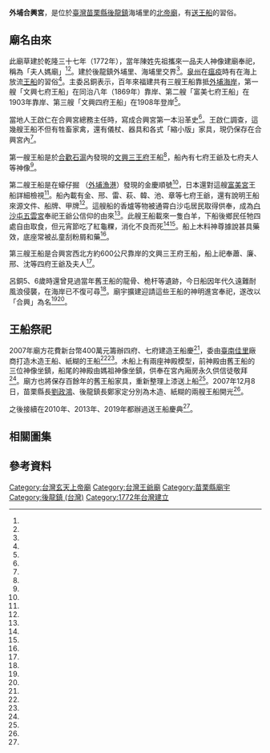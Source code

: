 {{coord|24.651503|120.775016|display=title}}
{{東亞廟宇
| name =外埔合興宮
| img =File:外埔合興宮正面照.jpg 
| img_capt = 
| image_width = 250px
| location = {{TWN}}[[苗栗縣|苗栗縣]][[後龍鎮_(台灣)|後龍鎮]]海埔里16號
| god =[[玄天上帝|玄天上帝]]
| type = 
| struct = 
| open_year =乾隆三十七年（1772年）
| cere_date =
| cultural_collection= 
|}}

'''外埔合興宮'''，是位於[[臺灣|臺灣]][[苗栗縣|苗栗縣]][[後龍鎮_(台灣)|後龍鎮]]海埔里的[[北帝廟|北帝廟]]，有[[送王船|送王船]]的習俗。

==廟名由來==
此廟草建於乾隆三十七年（1772年），當年陳姓先祖攜來一品夫人神像建廟奉祀，稱為「夫人媽廟」<ref name="林玉文"/><ref name="胡蓬生1"/>。建於後龍鎮外埔里、海埔里交界<ref name="楊永盛1"/>。[[泉州|泉州]]在[[瘟疫|瘟疫]]時有在海上放流[[王船|王船]]的習俗<ref name="宋晶宜"/>。主委呂銅表示，百年來福建共有三艘王船靠抵[[外埔_(苗栗縣)|外埔海岸]]，第一艘「文興七府王船」在同治八年（1869年）靠岸、第二艘「富美七府王船」在1903年靠岸、第三艘「文興四府王船」在1908年登岸<ref name="胡蓬生2"/>。

當地人王啟仁在合興宮總務主任時，寫成合興宮第一本沿革史<ref name="楊永盛2"/>。王啟仁調查，這幾艘王船不但有牲畜家禽，還有儀杖、器具和各式「縮小版」家具，現仍保存在合興宮內<ref name="胡蓬生1"/>。

第一艘王船是於[[合歡石滬|合歡石滬]]內發現的[[文興三王府|文興三王府]]王船<ref name="胡蓬生4"/>，船內有七府王爺及七府夫人等神像<ref name="胡蓬生1"/>。

第二艘王船是在蠔仔掘 （[[外埔漁港|外埔漁港]]）發現的金慶順號<ref name="胡蓬生4"/>，日本還對這艘[[富美宮|富美宮]]王船詳細檢視<ref name="胡蓬生1"/>。船內載有金、邢、雷、萩、韓、池、章等七府王爺，還有說明王船來源文件、船牌、甲牌<ref name="胡蓬生4"/>。這艘船的香爐等物被通霄白沙屯居民取得供奉，成為[[白沙屯五雲宮|白沙屯五雲宮]]奉祀王爺公信仰的由來<ref name="胡蓬生1"/>。此艘王船載來一隻白羊，下船後鄉民任牠四處自由取食，但元宵節吃了紅龜粿，消化不良而死<ref name="胡蓬生1"/><ref name="胡蓬生4"/>。船上木料神尊據說甚具藥效，底座常被乩童刮粉屑和藥<ref name="胡蓬生4"/>。

第三艘王船是合興宮西北方約600公尺靠岸的文興三王府王船，船上祀奉蕭、廉、邢、沈等四府王爺及夫人<ref name="胡蓬生4"/>。

呂銅5、6歲時還曾見過當年舊王船的龍骨、桅杆等遺跡，今日船因年代久遠難耐風浪侵襲，在海岸已不復可尋<ref name="胡蓬生3"/>。廟宇擴建迎請這些王船的神明進宮奉祀，遂改以「合興」為名<ref name="林玉文"/><ref name="胡蓬生1"/>。

==王船祭祀==
2007年廟方花費新台幣400萬元籌辦四府、七府建造王船慶<ref name="胡蓬生2"/>，委由[[臺南市|臺南]][[佳里區|佳里]]廠商打造木造王船、紙糊的王船<ref name="林玉文"/><ref name="胡蓬生3"/>。木船上有兩座神殿模型，前神殿由舊王船的三位神像坐鎮，船尾的神殿由媽祖神像坐鎮，供奉在宮內廂房永久供信徒敬拜<ref name="胡蓬生2"/>。廟方也將保存百餘年的舊王船家具，重新整理上漆送上船<ref name="胡蓬生3"/>。2007年12月8日，苗栗縣長[[劉政鴻|劉政鴻]]、後龍鎮長鄭家定分別為木造、紙糊的兩艘王船開光<ref name="胡蓬生2"/>。

之後接續在2010年、2013年、2019年都辦過送王船慶典<ref name="胡蓬生4"/>。

==相關圖集==
{{Multiple image
|align=center
|direction = horizontal
|width = 180
|image1 =外埔合興宮斜照.jpg
|caption1 =外埔合興宮
|image2 =外埔合興宮2007年王船.jpg
|caption2 =2007年王船
|image3 =外埔合興宮祭祀表.jpg
|caption3 =以玄天上帝為主神。
|image4 =外埔合興宮文件.jpg
|caption4 =廟址在海埔里16號。
}}

== 參考資料 ==
{{Reflist|35em|refs =
<ref name="宋晶宜">{{Cite news|url=|title=台灣夜譚 王爺廟|author=[[宋晶宜|宋晶宜]]|language=zh-tw|publisher=《民生報》|date=1979-03-26|accessdate=}}</ref>

<ref name="林玉文">{{Cite news|url=|title=合興宮王船遶境 後龍市區大拜拜|author=林玉文|language=zh-tw|publisher=《聯合報》|date=2007-12-03|accessdate=}}</ref>

<ref name="楊永盛1">{{Cite news|url=|title=後龍外埔合興宮過火掃除厄運|author=楊永盛|language=zh-tw|publisher=《中國時報》|date=1999-07-04|accessdate=}}</ref>

<ref name="楊永盛2">{{Cite news|url=|title=寶島深情--狂熱份子王啟仁為海埔留史|author=楊永盛|language=zh-tw|publisher=《中國時報》|date=2000-08-11|accessdate=}}</ref>

<ref name="胡蓬生3">{{Cite news|url=|title=合興宮王船 8日開光安座|author=胡蓬生|language=zh-tw|publisher=《聯合報》|date=2007-12-05|accessdate=}}</ref>

<ref name="胡蓬生2">{{Cite news|url=|title=後龍合興宮 百年首次王船祭|author=胡蓬生|language=zh-tw|publisher=《聯合報》|date=2007-12-09|accessdate=}}</ref>

<ref name="胡蓬生1">{{Cite news|url=|title=《鄉親鄉情》歡慶百年王船 白沙屯將辦祈安福醮|author=胡蓬生|language=zh-tw|publisher=《聯合報》|date=2012-10-08|accessdate=}}</ref>

<ref name="胡蓬生4">{{Cite news|url=https://udn.com/news/story/7322/4010174|title=百餘年來王船接連靠岸 外埔合興宮9月辦送王船慶典|author=胡蓬生|language=zh-tw|publisher=《聯合報》|date=2019-08-26|accessdate=2019-10-18|archive-url=https://web.archive.org/web/20190921111755/https://udn.com/news/story/7322/4010174|archive-date=2019-09-21|dead-url=no}}</ref>
}}
{{clear}}
{{Commons category|Waipu He-Sing Temple}}

{{portal bar|臺灣|道教|border=no}}
[[Category:台灣玄天上帝廟|Category:台灣玄天上帝廟]]
[[Category:台灣王爺廟|Category:台灣王爺廟]]
[[Category:苗栗縣廟宇|Category:苗栗縣廟宇]]
[[Category:後龍鎮_(台灣)|Category:後龍鎮 (台灣)]]
[[Category:1772年台灣建立|Category:1772年台灣建立]]